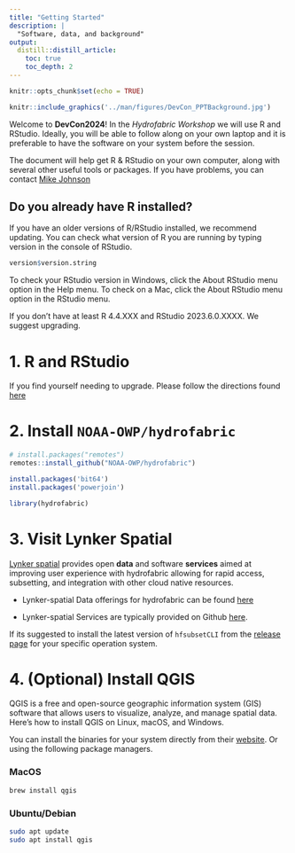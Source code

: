 ```yaml
---
title: "Getting Started"
description: |
  "Software, data, and background"
output:
  distill::distill_article:
    toc: true
    toc_depth: 2
---
```


```r
knitr::opts_chunk$set(echo = TRUE)
```

```r
knitr::include_graphics('../man/figures/DevCon_PPTBackground.jpg')
```

Welcome to **DevCon2024**! In the _Hydrofabric Workshop_ we will use R and RStudio. Ideally, you will be able to follow along on your own laptop and it is preferable to have the software on your system before the session.

The document will help get R & RStudio on your own computer, along with several other useful tools or packages. If you have problems, you can contact <a href = "mailto:jjohnson@lynker.com?subject=DevCon 2024 Install help"> Mike Johnson </a>

## Do you already have R installed?

If you have an older versions of R/RStudio installed, we recommend updating. You can check what version of R you are running by typing version in the console of RStudio.

```r
version$version.string
```

To check your RStudio version in Windows, click the About RStudio menu option in the Help menu. To check on a Mac, click the About RStudio menu option in the RStudio menu. 

If you don’t have at least R 4.4.XXX and RStudio 2023.6.0.XXXX. We suggest upgrading.

# 1. R and RStudio

If you find yourself needing to upgrade. Please follow the directions found [here](https://posit.co/download/rstudio-desktop/#download)

# 2. Install `NOAA-OWP/hydrofabric`

```r
# install.packages("remotes") 
remotes::install_github("NOAA-OWP/hydrofabric")

install.packages('bit64')
install.packages('powerjoin')
```

```r
library(hydrofabric)
```



# 3. Visit Lynker Spatial

[Lynker spatial]() provides open **data** and software **services** aimed at improving user experience with hydrofabric allowing for rapid access, subsetting, and integration with other cloud native resources.

* Lynker-spatial Data offerings for hydrofabric can be found [here](https://www.lynker-spatial.com/data?path=hydrofabric%2F)

* Lynker-spatial Services are typically provided on Github [here](https://github.com/lynker-spatial).

If its suggested to install the latest version of `hfsubsetCLI` from the [release page](https://github.com/lynker-spatial/hfsubsetCLI/releases/) for your specific operation system.

# 4. (Optional) Install QGIS

QGIS is a free and open-source geographic information system (GIS) software that allows users to visualize, analyze, and manage spatial data. Here's how to install QGIS on Linux, macOS, and Windows.

You can install the binaries for your system directly from their [website](https://qgis.org/en/site/forusers/download.html). Or using the following package managers.

### MacOS

```bash
brew install qgis
```
 
### Ubuntu/Debian

```bash
sudo apt update
sudo apt install qgis
```






